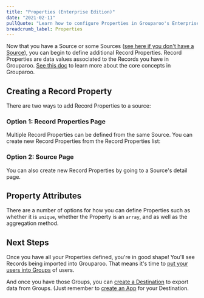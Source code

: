 ```yaml
---
title: "Properties (Enterprise Edition)"
date: "2021-02-11"
pullQuote: "Learn how to configure Properties in Grouparoo's Enterprise Edition."
breadcrumb_label: Properties
---
```


Now that you have a Source or some Sources ([see here if you don't have a Source](/docs/running/ui-enterprise/sources)), you can begin to define additional Record Properties. Record Properties are data values associated to the Records you have in Grouparoo. [See this doc](/docs/getting-started/product-concepts) to learn more about the core concepts in Grouparoo.

## Creating a Record Property

There are two ways to add Record Properties to a source:

### Option 1: Record Properties Page

Multiple Record Properties can be defined from the same Source. You can create new Record Properties from the Record Properties list:

<ImageInBrowserFrame
  centered
  alt="New Record Properties"
  src="/images/docs/guides/new-record-properties.png"
  width={820}
  height={414}
/>

### Option 2: Source Page

You can also create new Record Properties by going to a Source's detail page.

<ImageInBrowserFrame
  centered
  alt="New Record Properties Source Details"
  src="/images/docs/guides/new-record-properties-source-detail.png"
  width={820}
  height={414}
/>

## Property Attributes

There are a number of options for how you can define Properties such as whether it is `unique`, whether the Property is an `array`, and as well as the aggregation method.

<ImageInBrowserFrame
  centered
  alt="New Property"
  src="/images/docs/guides/add-record-property.png"
  width={820}
  height={414}
/>

## Next Steps

Once you have all your Properties defined, you're in good shape! You'll see Records being imported into Grouparoo. That means it's time to [put your users into Groups](/docs/running/ui-enterprise/groups) of users.

And once you have those Groups, you can [create a Destination](/docs/running/ui-enterprise/destinations) to export data from Groups. (Just remember to [create an App](/docs/running/ui-enterprise/apps) for your Destination.
